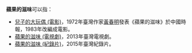 '''蘋果的滋味'''可以指：
* [[兒子的大玩偶_(電影)|兒子的大玩偶 (電影)]]，1972年臺灣作家[[黃春明|黃春明]]發表《蘋果的滋味》於中國時報，1983年改編成電影。
* [[蘋果的滋味_(電視劇)|蘋果的滋味 (電視劇)]]，2013年臺灣電視劇。
* [[蘋果的滋味_(紀錄片)|蘋果的滋味 (紀錄片)]]，2015年臺灣紀錄片。

{{disambig|Cat=五字作品消歧义}}